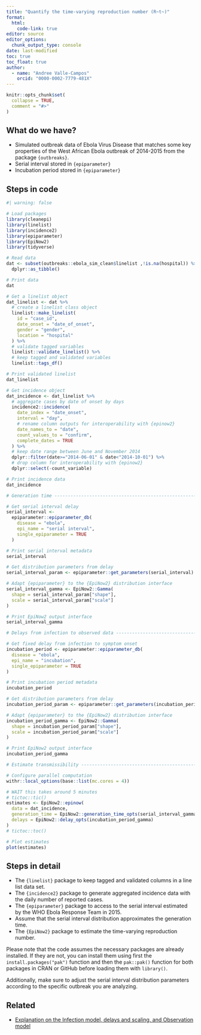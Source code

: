 ```yaml
---
title: "Quantify the time-varying reproduction number (R~t~)"
format: 
  html:
    code-link: true
editor: source
editor_options: 
  chunk_output_type: console
date: last-modified
toc: true
toc_float: true
author: 
  - name: "Andree Valle-Campos"
    orcid: "0000-0002-7779-481X"
---
```


```r
knitr::opts_chunk$set(
  collapse = TRUE,
  comment = "#>"
)
```

## What do we have?

- Simulated outbreak data of Ebola Virus Disease that matches some key properties of the West African Ebola outbreak of 2014-2015 from the package `{outbreaks}`.
- Serial interval stored in `{epiparameter}`
- Incubation period stored in `{epiparameter}`


## Steps in code

```r
#| warning: false

# Load packages
library(cleanepi)
library(linelist)
library(incidence2)
library(epiparameter)
library(EpiNow2)
library(tidyverse)

# Read data
dat <- subset(outbreaks::ebola_sim_clean$linelist ,!is.na(hospital)) %>% 
  dplyr::as_tibble()

# Print data
dat

# Get a linelist object
dat_linelist <- dat %>% 
  # create a linelist class object
  linelist::make_linelist(
    id = "case_id",
    date_onset = "date_of_onset", 
    gender = "gender",
    location = "hospital"
  ) %>% 
  # validate tagged variables
  linelist::validate_linelist() %>% 
  # keep tagged and validated variables
  linelist::tags_df()

# Print validated linelist
dat_linelist

# Get incidence object
dat_incidence <- dat_linelist %>% 
  # aggregate cases by date of onset by days
  incidence2::incidence(
    date_index = "date_onset",
    interval = "day", 
    # rename column outputs for interoperability with {epinow2}
    date_names_to = "date",
    count_values_to = "confirm",
    complete_dates = TRUE 
  ) %>%
  # keep date range between June and November 2014
  dplyr::filter(date>="2014-06-01" & date<"2014-10-01") %>%
  # drop column for interoperability with {epinow2}
  dplyr::select(-count_variable)

# Print incidence data
dat_incidence

# Generation time ---------------------------------------------------------

# Get serial interval delay
serial_interval <-
  epiparameter::epiparameter_db(
    disease = "ebola",
    epi_name = "serial interval",
    single_epiparameter = TRUE
  )

# Print serial interval metadata
serial_interval

# Get distribution parameters from delay 
serial_interval_param <- epiparameter::get_parameters(serial_interval)

# Adapt {epiparameter} to the {EpiNow2} distribution interface
serial_interval_gamma <- EpiNow2::Gamma(
  shape = serial_interval_param["shape"],
  scale = serial_interval_param["scale"]
)

# Print EpiNow2 output interface
serial_interval_gamma

# Delays from infection to observed data ----------------------------------

# Get fixed delay from infection to symptom onset
incubation_period <- epiparameter::epiparameter_db(
  disease = "ebola",
  epi_name = "incubation",
  single_epiparameter = TRUE
)

# Print incubation period metadata
incubation_period

# Get distribution parameters from delay 
incubation_period_param <- epiparameter::get_parameters(incubation_period)

# Adapt {epiparameter} to the {EpiNow2} distribution interface
incubation_period_gamma <- EpiNow2::Gamma(
  shape = incubation_period_param["shape"],
  scale = incubation_period_param["scale"]
)

# Print EpiNow2 output interface
incubation_period_gamma

# Estimate transmissibility -----------------------------------------------

# Configure parallel computation
withr::local_options(base::list(mc.cores = 4))

# WAIT this takes around 5 minutes
# tictoc::tic()
estimates <- EpiNow2::epinow(
  data = dat_incidence,
  generation_time = EpiNow2::generation_time_opts(serial_interval_gamma),
  delays = EpiNow2::delay_opts(incubation_period_gamma)
)
# tictoc::toc()

# Plot estimates
plot(estimates)
```

## Steps in detail

- The `{linelist}` package to keep tagged and validated columns in a line list data set.
- The `{incidence2}` package to generate aggregated incidence data with the daily number of reported cases.
- The `{epiparameter}` package to access to the serial interval estimated by the WHO Ebola Response Team in 2015.
- Assume that the serial interval distribution approximates the generation time.
- The `{EpiNow2}` package to estimate the time-varying reproduction number.

<!-- - The `outbreaks` package is loaded to access the simulated Ebola outbreak data. -->
<!-- - The `epiparameter` package is loaded to access the library of epidemiological parameters. -->

<!-- - The `ebola_sim_clean` object from the package contains the simulated outbreak data. -->
<!-- - The `linelist` object contains the first list element from `ebola_sim_clean`. -->
<!-- - The `incidence()` function from the `incidence` package converts the vector `date_of_onset` from the `linelist` data frame to an `incidence` class object. -->

<!-- - The `epidist_db()` function from the `epiparameter` package extract a parameter by specifying the disease name in the `disease` argument, epidemiological distribution in the `epi_name` argument, and author name in the `author` argument. -->

<!-- - The `estimate_R()` function from the `EpiEstim` package estimates the time-varying reproduction number (Rt). We provide the `incidence_data`, specify the method as `"parametric_si"` (parametric with a known serial interval), and pass the serial interval distribution parameters using the `make_config` function. -->
<!-- - The `plot` function creates three plots from the `estimate_R` class object.  -->

Please note that the code assumes the necessary packages are already installed. If they are not, you can install them using first the `install.packages("pak")` function and then the `pak::pak()` function for both packages in CRAN or GitHub before loading them with `library()`. 

Additionally, make sure to adjust the serial interval distribution parameters according to the specific outbreak you are analyzing.

## Related

- [Explanation on the Infection model, delays and scaling, and Observation model](https://epiforecasts.io/EpiNow2/articles/estimate_infections.html)
